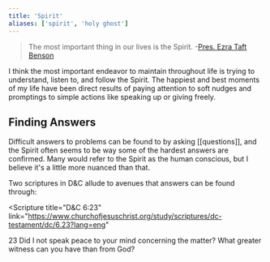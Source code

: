 ```yaml
---
title: 'Spirit'
aliases: ['spirit', 'holy ghost']
---
```


> The most important thing in our lives is the Spirit. -[Pres. Ezra Taft Benson](https://www.churchofjesuschrist.org/study/manual/teachings-of-presidents-of-the-church-ezra-taft-benson/chapter-12-seek-the-spirit-in-all-you-do.p11?lang=eng#p11)

I think the most important endeavor to maintain throughout life is trying to understand, listen to, and follow the Spirit. The happiest and best moments of my life have been direct results of paying attention to soft nudges and promptings to simple actions like speaking up or giving freely.

## Finding Answers

Difficult answers to problems can be found to by asking [[questions]], and the Spirit often seems to be way some of the hardest answers are confirmed. Many would refer to the Spirit as the human conscious, but I believe it's a little more nuanced than that.

Two scriptures in D&C allude to avenues that answers can be found through:

<Scripture
  title="D&C 6:23"
  link="https://www.churchofjesuschrist.org/study/scriptures/dc-testament/dc/6.23?lang=eng"
>
  23 Did I not speak peace to your mind concerning the matter? What greater witness can you have
  than from God?
</Scripture>
